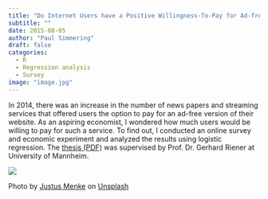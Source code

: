 ```yaml
---
title: "Do Internet Users have a Positive Willingness-To-Pay for Ad-free Usage of Websites?"
subtitle: ""
date: 2015-08-05
author: "Paul Simmering"
draft: false
categories:
  - R
  - Regression analysis
  - Survey
image: "image.jpg"
---
```


In 2014, there was an increase in the number of news papers and streaming services that offered users the option to pay for an ad-free version of their website. As an aspiring economist, I wondered how much users would be willing to pay for such a service. To find out, I conducted an online survey and economic experiment and analyzed the results using logistic regression. The [thesis (PDF)](/projects/bachelorthesis/bachelorthesis.pdf) was supervised by Prof. Dr. Gerhard Riener at University of Mannheim.

![](image.jpg)

Photo by <a href="https://unsplash.com/@justusmenke?utm_source=unsplash&utm_medium=referral&utm_content=creditCopyText">Justus Menke</a> on <a href="https://unsplash.com/s/photos/university-of-mannheim?utm_source=unsplash&utm_medium=referral&utm_content=creditCopyText">Unsplash</a>
